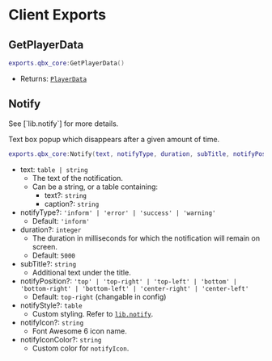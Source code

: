
# Client Exports

## GetPlayerData

```lua
exports.qbx_core:GetPlayerData()
```

- Returns: [`PlayerData`](../types/player_data)

## Notify

<Callout type="info">
  See [`lib.notify`] for more details.
</Callout>

Text box popup which disappears after a given amount of time.

```lua
exports.qbx_core:Notify(text, notifyType, duration, subTitle, notifyPosition, notifyStyle, notifyIcon, notifyIconColor)
```

- text: `table | string`
  - The text of the notification.
  - Can be a string, or a table containing:
    - text?: `string`
    - caption?: `string`
- notifyType?: `'inform' | 'error' | 'success' | 'warning'`
  - Default: `'inform'`
- duration?: `integer`
  - The duration in milliseconds for which the notification will remain on screen.
  - Default: `5000`
- subTitle?: `string`
  - Additional text under the title.
- notifyPosition?: `'top' | 'top-right' | 'top-left' | 'bottom' | 'bottom-right' | 'bottom-left' | 'center-right' | 'center-left'`
  - Default: `top-right` (changable in config)
- notifyStyle?: `table`
  - Custom styling. Refer to [`lib.notify`].
- notifyIcon?: `string`
  - Font Awesome 6 icon name.
- notifyIconColor?: `string`
  - Custom color for `notifyIcon`.

[`lib.notify`]: https://overextended.dev/ox_lib/Modules/Interface/Client/notify#libnotify

